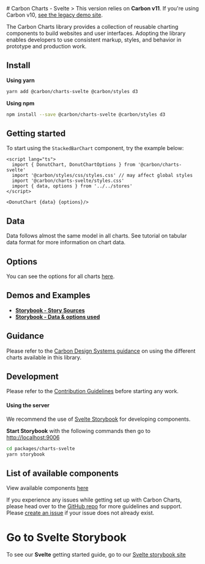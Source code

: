 
<Meta title="Docs/Getting Started/Svelte" />
# Carbon Charts - Svelte
> This version relies on <b>Carbon v11</b>. If you're using Carbon v10, <a href="https://carbon-charts-0x.netlify.app" target="_blank" rel="noreferrer">see the legacy demo site</a>.

The Carbon Charts library provides a collection of reusable charting components to
build websites and user interfaces. Adopting the library enables developers to use
consistent markup, styles, and behavior in prototype and production work.

## Install

**Using yarn**
```bash
yarn add @carbon/charts-svelte @carbon/styles d3
```

**Using npm**
```bash
npm install --save @carbon/charts-svelte @carbon/styles d3
```

## Getting started
To start using the `StackedBarChart` component, try the example below:

```tsx
<script lang="ts">
  import { DonutChart, DonutChartOptions } from '@carbon/charts-svelte'
  import '@carbon/styles/css/styles.css' // may affect global styles
  import '@carbon/charts-svelte/styles.css'
  import { data, options } from '../../stores'
</script>

<DonutChart {data} {options}/>
```

## Data
Data follows almost the same model in all charts.
See tutorial on tabular data format for more information on chart data.

## Options

You can see the options for all charts
[here](https://charts.carbondesignsystem.com/documentation/modules/_interfaces_charts_.html).

## Demos and Examples
+ **[Storybook - Story Sources](https://github.com/carbon-design-system/carbon-charts/tree/master/packages/charts-svelte/stories)**
+ **[Storybook - Data & options used](https://github.com/carbon-design-system/carbon-charts/tree/master/packages/charts/demo/data)**

## Guidance

Please refer to the
[Carbon Design Systems guidance](https://www.carbondesignsystem.com/data-visualization/chart-types)
on using the different charts available in this library.

## Development
Please refer to the
[Contribution Guidelines](https://github.com/carbon-design-system/carbon-charts/blob/master/CONTRIBUTING.md)
before starting any work.

#### Using the server
We recommend the use of [Svelte Storybook](https://github.com/storybookjs/storybook/tree/next/app/svelte)
for developing components.

**Start Storybook** with the following commands then go to [http://localhost:9006](http://localhost:9006)
```bash
cd packages/charts-svelte
yarn storybook
```

## List of available components
View available components [here](https://github.com/carbon-design-system/carbon-charts#component-status)

If you experience any issues while getting set up with Carbon Charts, please head over to
the [GitHub repo](https://github.com/carbon-design-system/carbon-charts)
for more guidelines and support.
Please [create an issue](https://github.com/carbon-design-system/carbon-charts/issues)
if your issue does not already exist.

# Go to Svelte Storybook
To see our **Svelte** getting started guide, go to our [Svelte storybook site](https://charts.carbondesignsystem.com/svelte/?path=/story/docs-getting-started--instructions)

